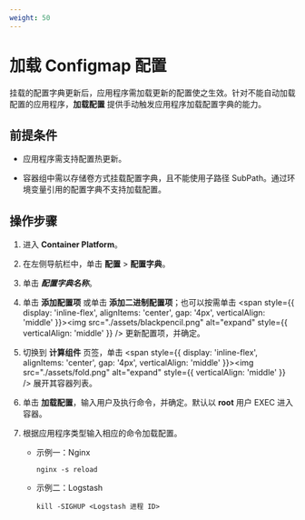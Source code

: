 ```yaml
---
weight: 50
---
```


# 加载 Configmap 配置

挂载的配置字典更新后，应用程序需加载更新的配置使之生效。针对不能自动加载配置的应用程序，**加载配置** 提供手动触发应用程序加载配置字典的能力。

## 前提条件

* 应用程序需支持配置热更新。

* 容器组中需以存储卷方式挂载配置字典，且不能使用子路径 SubPath。通过环境变量引用的配置字典不支持加载配置。


## 操作步骤

1. 进入 **Container Platform**。

1. 在左侧导航栏中，单击 **配置** > **配置字典**。

2. 单击 ***配置字典名称***。

3. 单击 **添加配置项** 或单击 **添加二进制配置项**；也可以按需单击 <span style={{ display: 'inline-flex', alignItems: 'center', gap: '4px', verticalAlign: 'middle' }}><img src="./assets/blackpencil.png" alt="expand" style={{ verticalAlign: 'middle' }} /> <span>更新配置项，并确定。</span></span>


4. 切换到 **计算组件** 页签，单击 <span style={{ display: 'inline-flex', alignItems: 'center', gap: '4px', verticalAlign: 'middle' }}><img src="./assets/fold.png" alt="expand" style={{ verticalAlign: 'middle' }} /> <span>展开其容器列表。</span></span>


5. 单击 **加载配置**，输入用户及执行命令，并确定。默认以 **root** 用户 EXEC 进入容器。

6. 根据应用程序类型输入相应的命令加载配置。

    * 示例一：Nginx
    
       ```
       nginx -s reload
       ```
       
    * 示例二：Logstash

       ```
       kill -SIGHUP <Logstash 进程 ID>
       ```       
    
